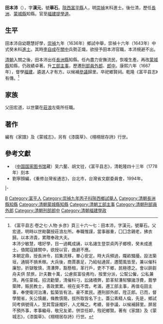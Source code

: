 '''田本沛'''（{{bd|？||？|catIdx=}}），字'''漢元'''，號'''華石'''。[[陝西|陝西]][[富平縣|富平縣]]人，明[[崇禎|崇禎]]末科進士。後仕清，歷任[[長洲縣|長洲]]、[[蒙城縣|蒙城縣]]知縣。官至[[福建|福建]][[提學道|提學道]]。

==生平==
田本沛自幼聰慧好學，[[崇禎|崇禎]]九年（1636年）鄉試中舉，崇禎十六年（1643年）中式癸未科[[進士|進士]]。其時[[李自成|李自成]]在[[關中|關中]]兵勢正熾，欲授予田本沛官職，本沛規避不出。

[[清朝|清朝]]入關之後，田本沛出任[[長洲縣|長洲縣]]知縣。任內盡力安撫流民，恢複生產。再改[[蒙城縣|蒙城縣]]知縣，仍政績卓著。升[[工部|工部]][[主事|主事]]，歷遷[[刑部|刑部]][[員外郎|員外郎]]、[[郎中|郎中]]。康熙六年（1667年），督學[[福建|福建]]，遴選人才有方。以候補[[參議|參議]]歸里。卒祀鄉賢祠。乾隆《富平县志》有傳。<ref>《富平县志·卷之七·人物·乡彦》頁三十六～七：田本沛，字漢元，號華石。父宏道，明時以世勛襲授莊浪左所。奉職惟謹，當事器重，囗囗念親老，拂衣歸。以本沛貴，累贈奉政大夫。<br>本沛少敏慧，嗜好學，目一過輒成誦，以名諸生登崇貞丙子鄉榜，癸未成進士。值闖寇據關中，欲授以官，曲避不應。<br>本朝定鼎，授長洲令，招集流移，單心安定。時大兵頻過，隴畝騷擾。設法築垣，通騎不損禾稼。大兵後，商賈裹足，乃給帖通貿，遷聞風皆至，兼以催科廉恕，折獄敬慎，清漕弊，豁懸租，革行戶，吏不下鄉，民極德之。會以餉芻舟夫供 禁旅，計夫數十萬，公慮貧富役弗均，按里分派，公幫公僱，公私兼濟。再任蒙城，招流勸墾，清催科刁，訟諸積弊，節革幇漕幇驛諸浮費，葺學築陴，賑民教士，善政累累。視在吳不啻。考滿，遷工部主事，再值屯田主事，奉使衛河治漕，監築皆有法，豪不累民。遷刑部外郎，陞正郎。已而，督學閩省，矢公慎嚴，條教慎簡，拔所取皆名下士。蓋公素精人倫，先是，鄉試同考俱號得人，至其雪誣燭奸，人尤稱之。考績，晉參議，以候補歸里。屏居不預外事，孝事繼母，敬兄友弟，併崇任卹，歿祀鄉賢。著有《家譜》及《蒙城志》，《漆園草》、《栩栩居存詩》行世。</ref>

== 家族 ==
父田宏道，以世襲在[[莊浪|莊浪]]左衛所任職。

==著作==
編有《家譜》及《蒙城志》，另有《漆園草》、《栩栩居存詩》行世。

==參考文獻==
{{reflist}}
*（[[中国国家图书馆|中国国家图书馆]]藏）吴六鳌、胡文铨，《富平县志》，清乾隆四十三年（1778年）刻本
*劉寧顏編，《重修台灣省通志》，台北市，台灣省文獻委員會，1994年。

{{start box}}
{{s-off}}
{{s-before|[[沈以曦|沈以曦]]}}
{{s-title|清朝長洲縣知縣|1646年－1647年}}
{{s-after|[[趙瑾_(清朝)|趙瑾]]}}
|-
{{s-before|[[陸求可|陸求可]]}}
{{s-title|[[清朝福建學政列表|福建提學道]]|<small>康熙六年五月十四丁巳（1667年7月4日）任</small>}}
{{s-after|[[王震起|王震起]]}}
{{end box}}

{{崇禎十六年癸未科殿試金榜}}

{{Authority control}}

{{DEFAULTSORT:Tian田}}
[[Category:田姓|B]]
[[Category:富平人|Category:富平人]]
[[Category:崇禎九年丙子科陝西鄉試舉人|Category:崇禎九年丙子科陝西鄉試舉人]]
[[Category:清朝長洲縣知縣|Category:清朝長洲縣知縣]]
[[Category:清朝蒙城縣知縣|Category:清朝蒙城縣知縣]]
[[Category:清朝工部主事|Category:清朝工部主事]]
[[Category:清朝刑部員外郎|Category:清朝刑部員外郎]]
[[Category:清朝刑部郎中|Category:清朝刑部郎中]]
[[Category:清朝福建學政|Category:清朝福建學政]]